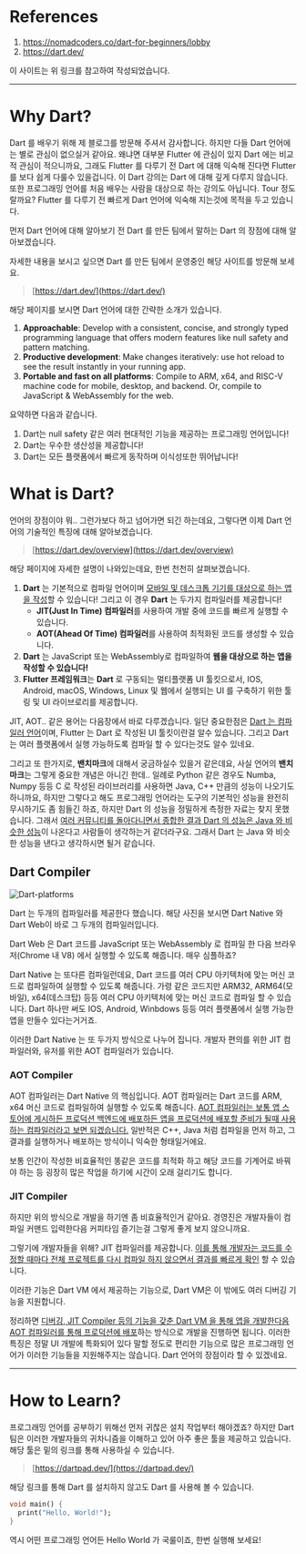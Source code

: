 # References
1. https://nomadcoders.co/dart-for-beginners/lobby
2. https://dart.dev/

이 사이트는 위 링크를 참고하여 작성되었습니다.

***

# Why Dart?

Dart 를 배우기 위해 제 블로그를 방문해 주셔서 감사합니다. 하지만 다들 Dart 언어에는 별로 관심이 없으실거 같아요. 왜냐면 대부분 Flutter 에 관심이 있지 Dart 에는 비교적 관심이 적으니까요, 그래도 Flutter 를 다루기 전 Dart 에 대해 익숙해 진다면 Flutter를 보다 쉽게 다룰수 있을겁니다. 이 Dart 강의는 Dart 에 대해 깊게 다루지 않습니다. 또한 프로그래밍 언어를 처음 배우는 사람을 대상으로 하는 강의도 아닙니다. Tour 정도 랄까요? Flutter 를 다루기 전 빠르게 Dart 언어에 익숙해 지는것에 목적을 두고 있습니다.

먼저 Dart 언어에 대해 알아보기 전 Dart 를 만든 팀에서 말하는 Dart 의 장점에 대해 알아보겠습니다.

자세한 내용을 보시고 싶으면 Dart 를 만든 팀에서 운영중인 해당 사이트를 방문해 보세요.

> [https://dart.dev/](https://dart.dev/)

해당 페이지를 보시면 Dart 언어에 대한 간략한 소개가 있습니다.

1. **Approachable**: Develop with a consistent, concise, and strongly typed programming language that offers modern features like null safety and pattern matching.
2. **Productive development**: Make changes iteratively: use hot reload to see the result instantly in your running app.
3. **Portable and fast on all platforms**: Compile to ARM, x64, and RISC-V machine code for mobile, desktop, and backend. Or, compile to JavaScript & WebAssembly for the web.

요약하면 다음과 같습니다.

1. Dart는 null safety 같은 여러 현대적인 기능을 제공하는 프로그래밍 언어입니다!
2. Dart는 우수한 생산성을 제공합니다!
3. Dart는 모든 플랫폼에서 빠르게 동작하며 이식성또한 뛰어납니다!


# What is Dart?

언어의 장점이야 뭐.. 그런가보다 하고 넘어가면 되긴 하는데요, 그렇다면 이제 Dart 언어의 기술적인 특징에 대해 알아보겠습니다.


> [https://dart.dev/overview](https://dart.dev/overview)

해당 페이지에 자세한 설명이 나와있는데요, 한번 천천히 살펴보겠습니다.

1. **Dart** 는 기본적으로 <R>컴파일 언어</R>이며 <U>모바일 및 데스크톱 기기를 대상으로 하는 앱을 작성</U>할 수 있습니다! 그리고 이 경우 **Dart** 는 <R>두가지 컴파일러를 제공</R>합니다!
    * **JIT(Just In Time) 컴파일러**를 사용하여 개발 중에 코드를 빠르게 실행할 수 있습니다.
    * **AOT(Ahead Of Time) 컴파일러**를 사용하여 최적화된 코드를 생성할 수 있습니다.
2. **Dart** 는 JavaScript 또는 WebAssembly로 컴파일하여 <B>웹을 대상으로 하는 앱을 작성할 수 있습니다!</B>
3. **Flutter 프레임워크**는 <G>**Dart** 로 구동되는 멀티플랫폼 UI 툴킷</G>으로서, IOS, Android, macOS, Windows, Linux 및 웹에서 실행되는 UI 를 구축하기 위한 툴링 및 UI 라이브로리를 제공합니다.

JIT, AOT.. 같은 용어는 다음장에서 바로 다루겠습니다. 일단 중요한점은 <U>Dart 는 컴파일러 언어</U>이며, <G>Flutter 는 Dart 로 작성된 UI 툴킷</G>이란걸 알수 있습니다. 그리고 Dart 는 여러 플랫폼에서 실행 가능하도록 컴파일 할 수 있다는것도 알수 있네요.

그리고 또 한가지로, **밴치마크**에 대해서 궁금하실수 있을거 같은데요, 사실 언어의 **밴치마크**는 그렇게 중요한 개념은 아니긴 한데.. 일례로 Python 같은 경우도 Numba, Numpy 등등 C 로 작성된 라이브러리를 사용하면 Java, C++ 만큼의 성능이 나오기도 하니까요, 하지만 그렇다고 해도 프로그래밍 언어라는 도구의 기본적인 성능을 완전히 무시하기도 좀 힘들긴 하죠, 하지만 Dart 의 성능을 정밀하게 측정한 자료는 찾지 못했습니다. 그래서 <U>여러 커뮤니티를 돌아다니면서 종합한 결과 Dart 의 성능은 Java 와 비슷한 성능</U>이 나온다고 사람들이 생각하는거 같더라구요. 그래서 Dart 는 Java 와 비슷한 성능을 낸다고 생각하시면 될거 같습니다.

## Dart Compiler

![Dart-platforms](/kr/dart/img/Dart-platforms.svg)

Dart 는 두개의 컴파일러를 제공한다 했습니다. 해당 사진을 보시면 Dart Native 와 Dart Web이 바로 그 두개의 컴파일러입니다.

Dart Web 은 Dart 코드를 JavaScript 또는 WebAssembly 로 컴파일 한 다음 브라우저(Chrome 내 V8) 에서 실행할 수 있도록 해줍니다. 매우 심플하죠?

Dart Native 는 또다른 컴파일런데요, Dart 코드를 여러 CPU 아키텍처에 맞는 머신 코드로 컴파일하여 실행할 수 있도록 해줍니다. 가령 같은 코드지만 ARM32, ARM64(모바일), x64(데스크탑) 등등 여러 CPU 아키텍처에 맞는 머신 코드로 컴파일 할 수 있습니다. Dart 하나만 써도 IOS, Android, Winbdows 등등 여러 플랫폼에서 실행 가능한 앱을 만들수 있다는거거죠.

이러한 Dart Native 는 또 두가지 방식으로 나누어 집니다. 개발자 편의를 위한 JIT 컴파일러와, 유저를 위한 AOT 컴파일러가 있습니다.

### AOT Compiler
AOT 컴파일러는 Dart Native 의 핵심입니다. AOT 컴파일러는 Dart 코드를 ARM, x64 머신 코드로 컴파일하여 실행할 수 있도록 해줍니다. <U>AOT 컴파일러는 보통 앱 스토어에 게시하든 프로덕션 백엔드에 배포하든 앱을 프로덕션에 배포할 준비가 될때 사용하는 컴파일러라고 보면 되겠습니다.</U> 일반적은 C++, Java 처럼 컴파일을 먼저 하고, 그 결과를 실행하거나 배포하는 방식이니 익숙한 형태일거에요.

보통 인간이 작성한 비효율적인 똥같은 코드를 최적화 하고 해당 코드를 기계어로 바꿔야 하는 등 굉장히 많은 작업을 하기에 시간이 오래 걸리기도 합니다.

### JIT Compiler
하지만 위의 방식으로 개발을 하기엔 좀 비효율적인거 같아요. 경영진은 개발자들이 컴파일 커맨드 입력한다음 커피타임 즐기는걸 그렇게 좋게 보지 않으니까요.

그렇기에 개발자들을 위해? JIT 컴파일러를 제공합니다. <U>이를 통해 개발자는 코드를 수정할 때마다 전체 프로젝트를 다시 컴파일 하지 않으면서 결과를 빠르게 확인</U> 할 수 있습니다.

이러한 기능은 Dart VM 에서 제공하는 기능으로, Dart VM은 이 밖에도 여러 디버깅 기능을 지원합니다.

정리하면 <U>디버깅, JIT Compiler 등의 기능을 갖춘 Dart VM 을 통해 앱을 개발한다음 AOT 컴파일러를 통해 프로덕션에 배포</U>하는 방식으로 개발을 진행하면 됩니다. 이러한 특징은 정말 UI 개발에 특화되어 있다 말할 정도로 편리한 기능으로 많은 프로그래밍 언어가 이러한 기능들을 지원해주지는 않습니다. Dart 언어의 장점이라 할 수 있겠네요.

***

# How to Learn?

프로그래밍 언어를 공부하기 위해선 먼저 귀찮은 설치 작업부터 해야겠죠? 하지만 Dart 팀은 이러한 개발자들의 귀차니즘을 이해하고 있어 아주 좋은 툴을 제공하고 있습니다. 해당 툴은 밑의 링크를 통해 사용하실 수 있습니다.

> [https://dartpad.dev/](https://dartpad.dev/)


해당 링크를 통해 Dart 를 설치하지 않고도 Dart 를 사용해 볼 수 있습니다.

```dart:main.dart
void main() {
  print("Hello, World!");
}
```

역시 어떤 프로그래밍 언어든 Hello World 가 국룰이죠, 한번 실행해 보세요!